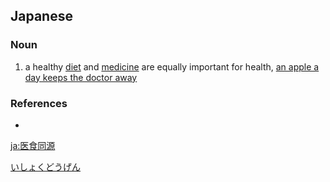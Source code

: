 ==Japanese==
{{ja-kanjitab|い|しょく|どう|げん}}

===Noun===
{{ja-noun|いしょくどうげん}}

# a healthy [[diet]] and [[medicine]] are equally important for health, [[an apple a day keeps the doctor away]]

[[Category:Yojijukugo|いしょくどうげん]]

===References===
* {{R:Kojien}}

[[ja:医食同源]]